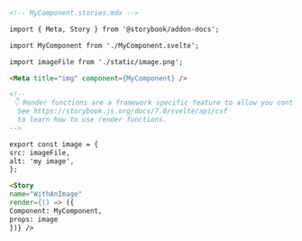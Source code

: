 ```md
<!-- MyComponent.stories.mdx -->

import { Meta, Story } from '@storybook/addon-docs';

import MyComponent from './MyComponent.svelte';

import imageFile from './static/image.png';

<Meta title="img" component={MyComponent} />

<!--
 👇 Render functions are a framework specific feature to allow you control on how the component renders.
  See https://storybook.js.org/docs/7.0/svelte/api/csf
  to learn how to use render functions.
-->

export const image = {
src: imageFile,
alt: 'my image',
};

<Story
name="WithAnImage"
render={() => ({
Component: MyComponent,
props: image
})} />
```

